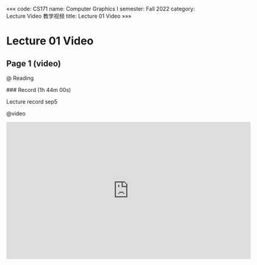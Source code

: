 «««
code: CS171
name: Computer Graphics I
semester: Fall 2022
category: Lecture Video 教学视频
title: Lecture 01 Video
»»»

# Lecture 01 Video

## Page 1 (video)

@ Reading

<div class="markdown-body">
### Record (1h 44m 00s)

Lecture record sep5
</div>

@video

<iframe src="https://sbbrisk.com/e/1qfvpy8pabto.html" frameborder=0 marginwidth=0 marginheight=0 scrolling=no width=640 height=360 allowfullscreen></iframe>
